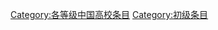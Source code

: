 {{catmore1|[[Wikipedia:中国高校专题|Wikipedia:中国高校专题]]}}
{{Articles by Quality|topic=中国高校|project=中国高校|format=TOC}}
{{CategoryTOC}}
{{empty category}}

[[Category:各等级中国高校条目|Category:各等级中国高校条目]]
[[Category:初级条目|Category:初级条目]]